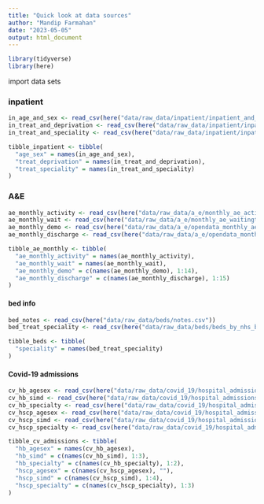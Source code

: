 ```yaml
---
title: "Quick look at data sources"
author: "Mandip Farmahan"
date: "2023-05-05"
output: html_document
---
```


```r
library(tidyverse)
library(here)
```


import data sets

### inpatient

```r


in_age_and_sex <- read_csv(here("data/raw_data/inpatient/inpatient_and_daycase_by_nhs_board_of_treatment_age_and_sex.csv"))
in_treat_and_deprivation <- read_csv(here("data/raw_data/inpatient/inpatient_and_daycase_by_nhs_board_of_treatment_and_simd.csv"))
in_treat_and_speciality <- read_csv(here("data/raw_data/inpatient/inpatient_and_daycase_by_nhs_board_of_treatment_and_specialty.csv"))
```

```r
tibble_inpatient <- tibble(
  "age_sex" = names(in_age_and_sex),
  "treat_deprivation" = names(in_treat_and_deprivation),
  "treat_speciality" = names(in_treat_and_speciality)
)
```

### A&E

```r
ae_monthly_activity <- read_csv(here("data/raw_data/a_e/monthly_ae_activity_202303.csv"))
ae_monthly_wait <- read_csv(here("data/raw_data/a_e/monthly_ae_waitingtimes_202303.csv"))
ae_monthly_demo <- read_csv(here("data/raw_data/a_e/opendata_monthly_ae_demographics_202303.csv"))
ae_monthly_discharge <- read_csv(here("data/raw_data/a_e/opendata_monthly_ae_discharge_202303.csv"))
```

```r
tibble_ae_monthly <- tibble(
  "ae_monthly_activity" = names(ae_monthly_activity),
  "ae_monthly_wait" = names(ae_monthly_wait),
  "ae_monthly_demo" = c(names(ae_monthly_demo), 1:14),
  "ae_monthly_discharge" = c(names(ae_monthly_discharge), 1:15)
)
```


#### bed info

```r
bed_notes <- read_csv(here("data/raw_data/beds/notes.csv"))
bed_treat_speciality <- read_csv(here("data/raw_data/beds/beds_by_nhs_board_of_treatment_and_specialty.csv"))

```

```r
tibble_beds <- tibble(
  "speciality" = names(bed_treat_speciality)
)
```


#### Covid-19 admissions

```r
cv_hb_agesex <- read_csv(here("data/raw_data/covid_19/hospital_admissions_hb_agesex_20230504.csv"))
cv_hb_simd <- read_csv(here("data/raw_data/covid_19/hospital_admissions_hb_simd_20230504.csv"))
cv_hb_specialty <- read_csv(here("data/raw_data/covid_19/hospital_admissions_hb_specialty_20230504.csv"))
cv_hscp_agesex <- read_csv(here("data/raw_data/covid_19/hospital_admissions_hscp_agesex_20230504.csv"))
cv_hscp_simd <- read_csv(here("data/raw_data/covid_19/hospital_admissions_hscp_simd_20230504.csv"))
cv_hscp_specialty <- read_csv(here("data/raw_data/covid_19/hospital_admissions_hscp_specialty_20230504.csv"))
```

```r
tibble_cv_admissions <- tibble(
  "hb_agesex" = names(cv_hb_agesex),
  "hb_simd" = c(names(cv_hb_simd), 1:3),
  "hb_specialty" = c(names(cv_hb_specialty), 1:2),
  "hscp_agesex" = c(names(cv_hscp_agesex), ""),
  "hscp_simd" = c(names(cv_hscp_simd), 1:4),
  "hscp_specialty" = c(names(cv_hscp_specialty), 1:3)
)
```





